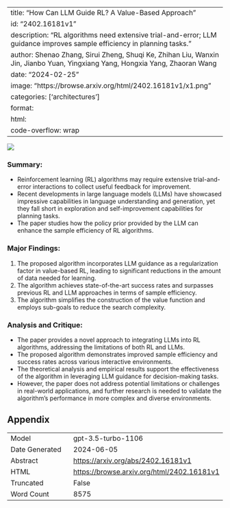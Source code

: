 
---
title: "How Can LLM Guide RL? A Value-Based Approach"
id: "2402.16181v1"
description: "RL algorithms need extensive trial-and-error; LLM guidance improves sample efficiency in planning tasks."
author: Shenao Zhang, Sirui Zheng, Shuqi Ke, Zhihan Liu, Wanxin Jin, Jianbo Yuan, Yingxiang Yang, Hongxia Yang, Zhaoran Wang
date: "2024-02-25"
image: "https://browse.arxiv.org/html/2402.16181v1/x1.png"
categories: ['architectures']
format:
  html:
    code-overflow: wrap
---

![](https://browse.arxiv.org/html/2402.16181v1/x1.png)

### **Summary:**
- Reinforcement learning (RL) algorithms may require extensive trial-and-error interactions to collect useful feedback for improvement.
- Recent developments in large language models (LLMs) have showcased impressive capabilities in language understanding and generation, yet they fall short in exploration and self-improvement capabilities for planning tasks.
- The paper studies how the policy prior provided by the LLM can enhance the sample efficiency of RL algorithms.

### **Major Findings:**
1. The proposed algorithm incorporates LLM guidance as a regularization factor in value-based RL, leading to significant reductions in the amount of data needed for learning.
2. The algorithm achieves state-of-the-art success rates and surpasses previous RL and LLM approaches in terms of sample efficiency.
3. The algorithm simplifies the construction of the value function and employs sub-goals to reduce the search complexity.

### **Analysis and Critique:**
- The paper provides a novel approach to integrating LLMs into RL algorithms, addressing the limitations of both RL and LLMs.
- The proposed algorithm demonstrates improved sample efficiency and success rates across various interactive environments.
- The theoretical analysis and empirical results support the effectiveness of the algorithm in leveraging LLM guidance for decision-making tasks.
- However, the paper does not address potential limitations or challenges in real-world applications, and further research is needed to validate the algorithm's performance in more complex and diverse environments.

## Appendix

|          |          |
|----------|----------|
| Model     | gpt-3.5-turbo-1106       |
| Date Generated     | 2024-06-05       |
| Abstract | [https://arxiv.org/abs/2402.16181v1](https://arxiv.org/abs/2402.16181v1)        |
| HTML     | [https://browse.arxiv.org/html/2402.16181v1](https://browse.arxiv.org/html/2402.16181v1)       |
| Truncated       | False       |
| Word Count       | 8575       |